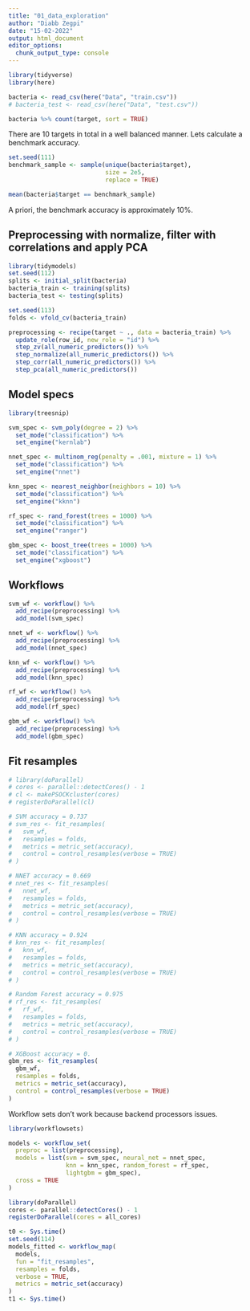 ```yaml
---
title: "01_data_exploration"
author: "Diabb Zegpi"
date: "15-02-2022"
output: html_document
editor_options: 
  chunk_output_type: console
---
```


```r
library(tidyverse)
library(here)

bacteria <- read_csv(here("Data", "train.csv"))
# bacteria_test <- read_csv(here("Data", "test.csv"))
```

```r
bacteria %>% count(target, sort = TRUE)
```

There are 10 targets in total in a well balanced manner. Lets calculate a benchmark accuracy.

```r
set.seed(111)
benchmark_sample <- sample(unique(bacteria$target), 
                           size = 2e5, 
                           replace = TRUE)

mean(bacteria$target == benchmark_sample)
```

A priori, the benchmark accuracy is approximately 10%. 

## Preprocessing with normalize, filter with correlations and apply PCA

```r
library(tidymodels)
set.seed(112)
splits <- initial_split(bacteria)
bacteria_train <- training(splits)
bacteria_test <- testing(splits)

set.seed(113)
folds <- vfold_cv(bacteria_train)

preprocessing <- recipe(target ~ ., data = bacteria_train) %>% 
  update_role(row_id, new_role = "id") %>% 
  step_zv(all_numeric_predictors()) %>% 
  step_normalize(all_numeric_predictors()) %>% 
  step_corr(all_numeric_predictors()) %>% 
  step_pca(all_numeric_predictors())
```

## Model specs

```r
library(treesnip)

svm_spec <- svm_poly(degree = 2) %>% 
  set_mode("classification") %>% 
  set_engine("kernlab")

nnet_spec <- multinom_reg(penalty = .001, mixture = 1) %>% 
  set_mode("classification") %>% 
  set_engine("nnet")

knn_spec <- nearest_neighbor(neighbors = 10) %>% 
  set_mode("classification") %>% 
  set_engine("kknn")

rf_spec <- rand_forest(trees = 1000) %>% 
  set_mode("classification") %>% 
  set_engine("ranger")

gbm_spec <- boost_tree(trees = 1000) %>% 
  set_mode("classification") %>% 
  set_engine("xgboost")
```

## Workflows

```r
svm_wf <- workflow() %>% 
  add_recipe(preprocessing) %>% 
  add_model(svm_spec)

nnet_wf <- workflow() %>% 
  add_recipe(preprocessing) %>% 
  add_model(nnet_spec)

knn_wf <- workflow() %>% 
  add_recipe(preprocessing) %>% 
  add_model(knn_spec)

rf_wf <- workflow() %>% 
  add_recipe(preprocessing) %>% 
  add_model(rf_spec)

gbm_wf <- workflow() %>% 
  add_recipe(preprocessing) %>% 
  add_model(gbm_spec)
```


## Fit resamples


```r
# library(doParallel)
# cores <- parallel::detectCores() - 1
# cl <- makePSOCKcluster(cores)
# registerDoParallel(cl)

# SVM accuracy = 0.737
# svm_res <- fit_resamples(
#   svm_wf, 
#   resamples = folds, 
#   metrics = metric_set(accuracy),
#   control = control_resamples(verbose = TRUE)
# )

# NNET accuracy = 0.669
# nnet_res <- fit_resamples(
#   nnet_wf,
#   resamples = folds,
#   metrics = metric_set(accuracy),
#   control = control_resamples(verbose = TRUE)
# )

# KNN accuracy = 0.924
# knn_res <- fit_resamples(
#   knn_wf,
#   resamples = folds,
#   metrics = metric_set(accuracy),
#   control = control_resamples(verbose = TRUE)
# )

# Random Forest accuracy = 0.975
# rf_res <- fit_resamples(
#   rf_wf,
#   resamples = folds,
#   metrics = metric_set(accuracy),
#   control = control_resamples(verbose = TRUE)
# )

# XGBoost accuracy = 0.
gbm_res <- fit_resamples(
  gbm_wf,
  resamples = folds,
  metrics = metric_set(accuracy),
  control = control_resamples(verbose = TRUE)
)
```



Workflow sets don't work because backend processors issues.

```r
library(workflowsets)

models <- workflow_set(
  preproc = list(preprocessing),
  models = list(svm = svm_spec, neural_net = nnet_spec,
                knn = knn_spec, random_forest = rf_spec,
                lightgbm = gbm_spec),
  cross = TRUE
)
```

```r
library(doParallel)
cores <- parallel::detectCores() - 1
registerDoParallel(cores = all_cores)

t0 <- Sys.time()
set.seed(114)
models_fitted <- workflow_map(
  models, 
  fun = "fit_resamples",
  resamples = folds,
  verbose = TRUE,
  metrics = metric_set(accuracy)
)
t1 <- Sys.time()
```


























